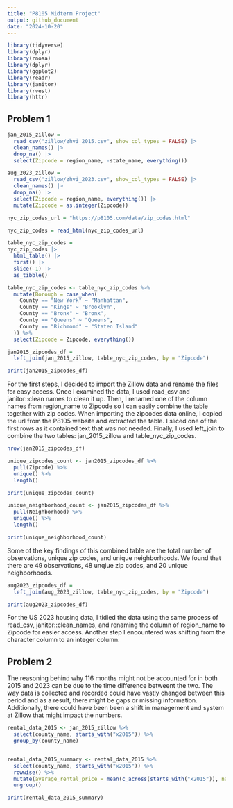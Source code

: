 ```yaml
---
title: "P8105 Midterm Project"
output: github_document
date: "2024-10-20"
---
```


```r
library(tidyverse)
library(dplyr)
library(rnoaa)
library(dplyr)
library(ggplot2)
library(readr)
library(janitor)
library(rvest)
library(httr)
```

## Problem 1 
```r
jan_2015_zillow = 
  read_csv("zillow/zhvi_2015.csv", show_col_types = FALSE) |>
  clean_names() |>
  drop_na() |>
  select(Zipcode = region_name, -state_name, everything()) 
```

```r
aug_2023_zillow = 
  read_csv("zillow/zhvi_2023.csv", show_col_types = FALSE) |>
  clean_names() |>
  drop_na() |>
  select(Zipcode = region_name, everything()) |>
  mutate(Zipcode = as.integer(Zipcode))
```

```r
nyc_zip_codes_url = "https://p8105.com/data/zip_codes.html"

nyc_zip_codes = read_html(nyc_zip_codes_url)

table_nyc_zip_codes = 
nyc_zip_codes |>
  html_table() |>
  first() |>
  slice(-1) |>
  as_tibble()
```


```r
table_nyc_zip_codes <- table_nyc_zip_codes %>%
  mutate(Borough = case_when(
    County == "New York" ~ "Manhattan",
    County == "Kings" ~ "Brooklyn",
    County == "Bronx" ~ "Bronx",
    County == "Queens" ~ "Queens",
    County == "Richmond" ~ "Staten Island"
  )) %>%
  select(Zipcode = Zipcode, everything())

jan2015_zipcodes_df = 
  left_join(jan_2015_zillow, table_nyc_zip_codes, by = "Zipcode")

print(jan2015_zipcodes_df)
```
For the first steps, I decided to import the Zillow data and rename the files for easy access. Once I examined the data, I used read_csv and janitor::clean names to clean it up. Then, I renamed one of the column names from region_name to Zipcode so I can easily combine the table together with zip codes. When importing the zipcodes data online, I copied the url from the P8105 website and extracted the table. I sliced one of the first rows as it contained text that was not needed. Finally, I used left_join to combine the two tables: jan_2015_zillow and table_nyc_zip_codes. 

```r
nrow(jan2015_zipcodes_df) 

unique_zipcodes_count <- jan2015_zipcodes_df %>%
  pull(Zipcode) %>%
  unique() %>%
  length()

print(unique_zipcodes_count)

unique_neighborhood_count <- jan2015_zipcodes_df %>%
  pull(Neighborhood) %>%
  unique() %>%
  length()

print(unique_neighborhood_count)
```
 Some of the key findings of this combined table are the total number of observations, unique zip codes, and unique neighborhoods. We found that there are 49 observations, 48 unqiue zip codes, and 20 unique neighborhoods. 
 
```r
aug2023_zipcodes_df = 
  left_join(aug_2023_zillow, table_nyc_zip_codes, by = "Zipcode")

print(aug2023_zipcodes_df)
```
 
For the US 2023 housing data, I tidied the data using the same process of read_csv, janitor::clean_names, and renaming the column of region_name to Zipcode for easier access. Another step I encountered was shifting from the character column to an integer column. 

## Problem 2 
The reasoning behind why 116 months might not be accounted for in both 2015 and 2023 can be due to the time difference betweent the two. The way data is collected and recorded could have vastly changed between this period and as a result, there might be gaps or missing information. Additionally, there could have been been a shift in management and system at Zillow that might impact the numbers. 


```r
rental_data_2015 <- jan_2015_zillow %>%
  select(county_name, starts_with("x2015")) %>%
  group_by(county_name)


rental_data_2015_summary <- rental_data_2015 %>%
  select(county_name, starts_with("x2015")) %>%
  rowwise() %>%
  mutate(average_rental_price = mean(c_across(starts_with("x2015")), na.rm = TRUE)) %>%
  ungroup() 

print(rental_data_2015_summary)
```


